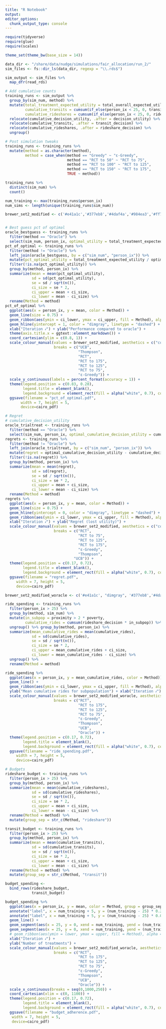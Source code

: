 ```yaml
---
title: "R Notebook"
output: 
editor_options: 
  chunk_output_type: console
---
```



```r
require(tidyverse)
require(glue)
require(scales)

theme_set(theme_bw(base_size = 14))

```


```r


data_dir <- "/share/data/nudge/simulations/fair_allocation/run_2/"
sim_files <- fs::dir_ls(data_dir, regexp = "\\.rds$")

sim_output <- sim_files %>% 
  map_dfr(read_rds)

# Add cumulative counts
training_runs <- sim_output %>% 
  group_by(sim_num, method) %>% 
  mutate(total_treatment_expected_utility = total_overall_expected_utility - baseline_all_control_utility,
         cumulative_transits = cumsum(if_else(person_ix < 25, 0, transit_decision)),
         cumulative_rideshares = cumsum(if_else(person_ix < 25, 0, rideshare_decision))) %>% 
  relocate(cumulative_decision_utility, .after = decision_utility) %>% 
  relocate(cumulative_transits, .after = transit_decision) %>% 
  relocate(cumulative_rideshares, .after = rideshare_decision) %>% 
  ungroup()

# Post simulation tweaks
training_runs <- training_runs %>% 
  mutate(method = as.character(method),
         method = case_when(method == "Greedy" ~ "ɛ-Greedy",
                            method == "RCT to 50" ~ "RCT to 75",
                            method == "RCT to 100" ~ "RCT to 125",
                            method == "RCT to 150" ~ "RCT to 175",
                            TRUE ~ method))

training_runs %>% 
  distinct(sim_num) %>% 
  count()


```


```r

num_training <- max(training_runs$person_ix)
num_sims <- length(unique(training_runs$sim_num))

brewer_set2_modified <- c('#e41a1c','#377eb8','#4daf4a','#984ea3','#ff7f00','#a65628','#f781bf','#999999')


# Best guess pct of optimal
oracle_bestguess <- training_runs %>% 
  filter(method == "Oracle") %>% 
  select(sim_num, person_ix, optimal_utility = total_treatment_expected_utility)
pct_of_optimal <- training_runs %>% 
  filter(method != "Oracle") %>% 
  left_join(oracle_bestguess, by = c("sim_num", "person_ix")) %>% 
  mutate(pct_optimal_utility = total_treatment_expected_utility / optimal_utility) %>% 
  filter(!is.na(pct_optimal_utility)) %>% 
  group_by(method, person_ix) %>% 
  summarize(mean = mean(pct_optimal_utility),
            sd = sd(pct_optimal_utility),
            se = sd / sqrt(n()),
            ci_size = se * 2,
            ci_upper = mean + ci_size,
            ci_lower = mean - ci_size) %>% 
  rename(Method = method)
pct_of_optimal %>% 
  ggplot(aes(x = person_ix, y = mean, color = Method)) +
  geom_line(size = 0.75) +
  geom_ribbon(aes(ymin = ci_lower, ymax = ci_upper, fill = Method), alpha = 0.2, color = NA) +
  geom_hline(yintercept = 1, color = "dimgray", linetype = "dashed") +
  xlab("Iteration 𝒾") + ylab("Performance compared to oracle") +
  theme(axis.title.x = ggtext::element_markdown()) +
  coord_cartesian(ylim = c(0.8, 1)) +
  scale_colour_manual(values = brewer_set2_modified, aesthetics = c("colour", "fill"),
                      breaks = c("UCB",
                                 "Thompson",
                                 "RCT",
                                 "RCT to 175",
                                 "RCT to 125",
                                 "RCT to 75",
                                 "ɛ-Greedy")) +
  scale_y_continuous(labels = percent_format(accuracy = 1)) +
  theme(legend.position = c(0.83, 0.28), 
        legend.title = element_blank(),
        legend.background = element_rect(fill = alpha("white", 0.7), colour = NA, size = 0)) + 
  ggsave(filename = "pct_of_optimal.pdf", 
       width = 7, height = 5,
       device=cairo_pdf)
```


```r
# Regret
# cumulative_decision_utility
oracle_trialtreat <- training_runs %>% 
  filter(method == "Oracle") %>% 
  select(sim_num, person_ix, optimal_cumulative_decision_utility = cumulative_decision_utility)
regrets <- training_runs %>% 
  filter(method != "Oracle") %>% 
  left_join(oracle_trialtreat, by = c("sim_num", "person_ix")) %>% 
  mutate(regret = optimal_cumulative_decision_utility - cumulative_decision_utility) %>% 
  filter(!is.na(regret)) %>% 
  group_by(method, person_ix) %>% 
  summarize(mean = mean(regret),
            sd = sd(regret),
            se = sd / sqrt(n()),
            ci_size = se * 2,
            ci_upper = mean + ci_size,
            ci_lower = mean - ci_size) %>% 
  rename(Method = method)
regrets %>% 
  ggplot(aes(x = person_ix, y = mean, color = Method)) +
  geom_line(size = 0.75) +
  geom_hline(yintercept = 0, color = "dimgray", linetype = "dashed") +
  geom_ribbon(aes(ymin = ci_lower, ymax = ci_upper, fill = Method), alpha = 0.2, color = NA) +
  xlab("Iteration 𝒾") + ylab("Regret (lost utility)") +
  scale_colour_manual(values = brewer_set2_modified, aesthetics = c("colour", "fill"),
                      breaks = c("RCT",
                                 "RCT to 75",
                                 "RCT to 125",
                                 "RCT to 175",
                                 "ɛ-Greedy",
                                 "Thompson",
                               "UCB")) +
  theme(legend.position = c(0.17, 0.72), 
        legend.title = element_blank(),
        legend.background = element_rect(fill = alpha("white", 0.7), colour = NA, size = 0)) +
  ggsave(filename = "regret.pdf", 
     width = 7, height = 5,
     device=cairo_pdf)

```


```r

brewer_set2_modified_woracle <- c('#e41a1c', "dimgray", '#377eb8','#4daf4a','#984ea3','#ff7f00','#a65628','#f781bf','#999999')

ride_spending <- training_runs %>% 
  filter(person_ix > 25) %>% 
  group_by(method, sim_num) %>% 
  mutate(in_subpop = proximity > 2 * poverty,
         cumulative_rides = cumsum(rideshare_decision * in_subpop)) %>% 
  ungroup() %>% group_by(method, person_ix) %>% 
  summarize(mean_cumulative_rides = mean(cumulative_rides),
            sd = sd(cumulative_rides),
            se = sd / sqrt(n()),
            ci_size = se * 2,
            ci_upper = mean_cumulative_rides + ci_size,
            ci_lower = mean_cumulative_rides - ci_size) %>% 
  ungroup() %>% 
  rename(Method = method)

ride_spending %>% 
  ggplot(aes(x = person_ix, y = mean_cumulative_rides, color = Method)) +
  geom_line() +
  geom_ribbon(aes(ymin = ci_lower, ymax = ci_upper, fill = Method), alpha = 0.2, color = NA) +
  ylab("Mean cumulative rides for subpopulation") + xlab("Iteration 𝒾") +
  scale_colour_manual(values = brewer_set2_modified_woracle, aesthetics = c("colour", "fill"),
                      breaks = c("RCT",
                                 "RCT to 175",
                                 "RCT to 125",
                                 "RCT to 75",
                                 "ɛ-Greedy",
                                 "Thompson",
                                 "UCB",
                                 "Oracle")) +
  theme(legend.position = c(0.17, 0.72), 
        legend.title = element_blank(),
        legend.background = element_rect(fill = alpha("white", 0.7), colour = NA, size = 0)) +
  ggsave(filename = "ride_spending.pdf", 
     width = 7, height = 5,
     device=cairo_pdf)

```


```r

# Budgets
rideshare_budget <- training_runs %>%
  filter(person_ix > 25) %>%
  group_by(method, person_ix) %>%
  summarize(mean = mean(cumulative_rideshares),
            sd = sd(cumulative_rideshares),
            se = sd / sqrt(n()),
            ci_size = se * 2,
            ci_upper = mean + ci_size,
            ci_lower = mean - ci_size) %>%
  rename(Method = method) %>% 
  mutate(group_sep = str_c(Method, "rideshare"))

transit_budget <- training_runs %>%
  filter(person_ix > 25) %>%
  group_by(method, person_ix) %>%
  summarize(mean = mean(cumulative_transits),
            sd = sd(cumulative_transits),
            se = sd / sqrt(n()),
            ci_size = se * 2,
            ci_upper = mean + ci_size,
            ci_lower = mean - ci_size) %>%
  rename(Method = method) %>% 
  mutate(group_sep = str_c(Method, "transit"))

budget_spending <- 
  bind_rows(rideshare_budget,
            transit_budget)

budget_spending %>% 
  ggplot(aes(x = person_ix, y = mean, color = Method, group = group_sep)) +
  annotate("label", x = num_training + 5, y = (num_training - 25) * 0.2, label = "Vouchers", label.size = 0, hjust = "left") +
  annotate("label", x = num_training + 5, y = (num_training - 25) * 0.05, label = "Rides", label.size = 0, hjust = "left") +
  geom_line() +
  geom_segment(aes(x = 25, y = 0, xend = num_training, yend = (num_training - 25) * 0.2), color = "dimgray", linetype = "dashed") +
  geom_segment(aes(x = 25, y = 0, xend = num_training, yend = (num_training - 25) * 0.05), color = "dimgray", linetype = "dotted") +
  # geom_ribbon(aes(ymin = lower, ymax = upper, fill = Method), alpha = 0.3, color = NA) +
  xlab("Iteration 𝒾") +
  ylab("Number of treatments") +
  scale_colour_manual(values = brewer_set2_modified_woracle, aesthetics = c("colour", "fill"),
                      breaks = c("RCT",
                                 "RCT to 175",
                                 "RCT to 125",
                                 "RCT to 75",
                                 "ɛ-Greedy",
                                 "Thompson",
                                 "UCB",
                                 "Oracle")) +
  scale_x_continuous(breaks = seq(0,1000,250)) + 
  coord_cartesian(xlim = c(0, 1100)) +
  theme(legend.position = c(0.17, 0.72), 
        legend.title = element_blank(),
        legend.background = element_rect(fill = alpha("white", 0.7), colour = NA, size = 0)) +
  ggsave(filename = "budget_adherence.pdf", 
   width = 7, height = 5,
   device=cairo_pdf)

```


